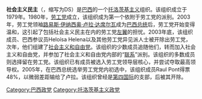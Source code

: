 '''社会主义民主'''（{{lang-pt|Democracia Socialista}}，缩写为DS）是[[巴西|巴西]]的一个[[托洛茨基主义|托洛茨基主义]]组织。该组织成立于1979年。1980年，[[劳工党_(巴西)|劳工党]]成立，该组织成为第一个依附于劳工党的派别。2003年，劳工党领袖[[路易斯·伊纳西奥·卢拉·达席尔瓦|路易斯·伊纳西奥·卢拉·达席尔瓦]]成为[[巴西总统|巴西总统]]后，劳工党开始变得温和，这引起了包括社会主义民主在内的劳工党[[左翼|左翼]]的担忧。2003年底，该组织成员、巴西参议员Heloísa Helena以及其他劳工党异见派人士被开除出劳工党，次年，他们组建了[[社会主义和自由党_(巴西)|社会主义和自由党]]。该组织的少数成员追随他们，转而加入社会主义和自由党，并参加了社会主义和自由党内部的“[[联系_(政治组织)|联系]]”派别。该组织的多数成员则选择留在劳工党。该组织已有成员被选入劳工党领导层核心，并尝试夺取最高领导权。2005年，在巴西总统选举劳工党党内初选中，该组织成员Raul Pont得票48%，以微弱差距输给了卢拉。该组织曾经是[[第四国际|第四国际]]的支部，后被其开除。

[[Category:巴西政党|Category:巴西政党]]
[[Category:托洛茨基主义政党|Category:托洛茨基主义政党]]